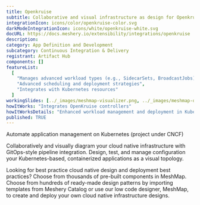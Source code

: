 ```yaml
---
title: Openkruise
subtitle: Collaborative and visual infrastructure as design for Openkruise
integrationIcon: icons/color/openkruise-color.svg
darkModeIntegrationIcon: icons/white/openkruise-white.svg
docURL: https://docs.meshery.io/extensibility/integrations/openkruise
description:
category: App Definition and Development
subcategory: Continuous Integration & Delivery
registrant: Artifact Hub
components: []
featureList:
  [
    "Manages advanced workload types (e.g., SidecarSets, BroadcastJobs)",
    "Advanced scheduling and deployment strategies",
    "Integrates with Kubernetes resources"
  ]
workingSlides: [../_images/meshmap-visualizer.png, ../_images/meshmap-designer.png]
howItWorks: "Integrates OpenKruise controllers"
howItWorksDetails: "Enhanced workload management and deployment in Kubernetes"
published: TRUE
---
```


<p>Automate application management on Kubernetes (project under CNCF)</p>
<p>
  Collaboratively and visually diagram your cloud native infrastructure with GitOps-style pipeline
  integration. Design, test, and manage configuration your Kubernetes-based, containerized
  applications as a visual topology.
</p>
<p>
  Looking for best practice cloud native design and deployment best practices? Choose from thousands
  of pre-built components in MeshMap. Choose from hundreds of ready-made design patterns by
  importing templates from Meshery Catalog or use our low code designer, MeshMap, to create and
  deploy your own cloud native infrastructure designs.
</p>
